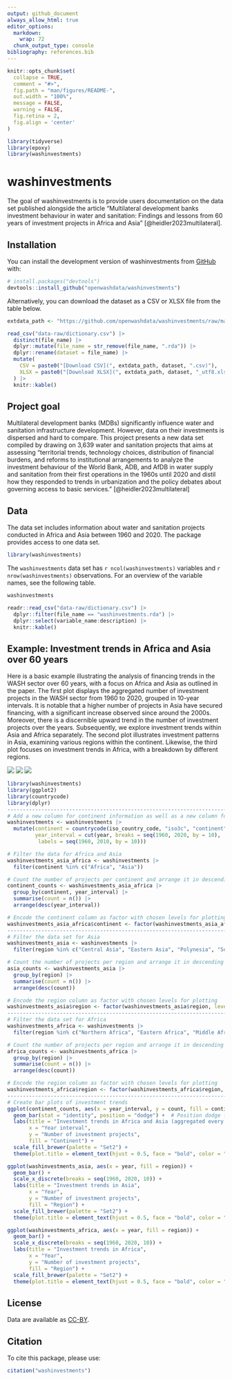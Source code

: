 ```yaml
---
output: github_document
always_allow_html: true
editor_options: 
  markdown: 
    wrap: 72
  chunk_output_type: console
bibliography: references.bib
---
```


<!-- README.md is generated from README.Rmd. Please edit that file -->

```r
knitr::opts_chunk$set(
  collapse = TRUE,
  comment = "#>",
  fig.path = "man/figures/README-",
  out.width = "100%",
  message = FALSE,
  warning = FALSE,
  fig.retina = 2,
  fig.align = 'center'
)

library(tidyverse)
library(epoxy)
library(washinvestments)
```

# washinvestments

<!-- badges: start -->

<!-- badges: end -->

The goal of washinvestments is to provide users documentation on the data set published alongside the article "Multilateral
development banks investment behaviour in water and sanitation: Findings
and lessons from 60 years of investment projects in Africa and Asia"
[@heidler2023multilateral].

## Installation

You can install the development version of washinvestments from
[GitHub](https://github.com/) with:

``` r
# install.packages("devtools")
devtools::install_github("openwashdata/washinvestments")
```

Alternatively, you can download the dataset as a CSV or XLSX file from
the table below.

```r

extdata_path <- "https://github.com/openwashdata/washinvestments/raw/main/inst/extdata/"

read_csv("data-raw/dictionary.csv") |> 
  distinct(file_name) |> 
  dplyr::mutate(file_name = str_remove(file_name, ".rda")) |> 
  dplyr::rename(dataset = file_name) |> 
  mutate(
    CSV = paste0("[Download CSV](", extdata_path, dataset, ".csv)"),
    XLSX = paste0("[Download XLSX](", extdata_path, dataset, "_utf8.xlsx)")
  ) |> 
  knitr::kable()

```

## Project goal

Multilateral development banks (MDBs) significantly influence water and
sanitation infrastructure development. However, data on their investments is
dispersed and hard to compare. This project presents a new data set
compiled by drawing on 3,639 water and sanitation projects that aims at
assessing "territorial trends, technology choices, distribution of
financial burdens, and reforms to institutional arrangements to analyze
the investment behaviour of the World Bank, ADB, and AfDB in water
supply and sanitation from their first operations in the 1960s until
2020 and distil how they responded to trends in urbanization and the
policy debates about governing access to basic services."
[@heidler2023multilateral]

## Data

The data set includes information about water and sanitation projects
conducted in Africa and Asia between 1960 and 2020. The package provides
access to one data set.

```r
library(washinvestments)
```

The `washinvestments` data set has `r ncol(washinvestments)` variables
and `r nrow(washinvestments)` observations. For an overview of the
variable names, see the following table.

```r
washinvestments
```

```r
readr::read_csv("data-raw/dictionary.csv") |> 
  dplyr::filter(file_name == "washinvestments.rda") |> 
  dplyr::select(variable_name:description) |> 
  knitr::kable()
```

## Example: Investment trends in Africa and Asia over 60 years

Here is a basic example illustrating the analysis of financing trends in the WASH sector over 60 years, with a focus on Africa and Asia as outlined in the paper. The first plot displays the aggregated number of investment projects in the WASH sector from 1960 to 2020, grouped in 10-year intervals. It is notable that a higher number of projects in Asia have secured financing, with a significant increase observed since around the 2000s. Moreover, there is a discernible upward trend in the number of investment projects over the years. Subsequently, we explore investment trends within Asia and Africa separately. The second plot illustrates investment patterns in Asia, examining various regions within the continent. Likewise, the third plot focuses on investment trends in Africa, with a breakdown by different regions.

![](man/figures/africa_asia_10.png)
![](man/figures/asia.png)
![](man/figures/africa.png)

```r
library(washinvestments)
library(ggplot2)
library(countrycode)
library(dplyr)
----------------------------------------------------------------------------------------------------------------------------
# Add a new column for continent information as well as a new column for 10-year intervals
washinvestments <- washinvestments |> 
  mutate(continent = countrycode(iso_country_code, "iso3c", "continent"),
         year_interval = cut(year, breaks = seq(1960, 2020, by = 10),
          labels = seq(1960, 2010, by = 10)))

# Filter the data for Africa and Asia
washinvestments_asia_africa <- washinvestments |> 
  filter(continent %in% c("Africa", "Asia"))

# Count the number of projects per continent and arrange it in descending order
continent_counts <- washinvestments_asia_africa |> 
  group_by(continent, year_interval) |> 
  summarise(count = n()) |> 
  arrange(desc(year_interval))

# Encode the continent column as factor with chosen levels for plotting
washinvestments_asia_africa$continent <- factor(washinvestments_asia_africa$continent, levels = continent_counts$continent)
----------------------------------------------------------------------------------------------------------------------------
# Filter the data set for Asia
washinvestments_asia <- washinvestments |>
  filter(region %in% c("Central Asia", "Eastern Asia", "Polynesia", "South-eastern Asia", "Southern Asia", "Western Asia"))

# Count the number of projects per region and arrange it in descending order
asia_counts <- washinvestments_asia |> 
  group_by(region) |> 
  summarise(count = n()) |> 
  arrange(desc(count))

# Encode the region column as factor with chosen levels for plotting
washinvestments_asia$region <- factor(washinvestments_asia$region, levels = asia_counts$region)
----------------------------------------------------------------------------------------------------------------------------
# Filter the data set for Africa
washinvestments_africa <- washinvestments |>
  filter(region %in% c("Northern Africa", "Eastern Africa", "Middle Africa", "Western Africa", "Southern Africa"))

# Count the number of projects per region and arrange it in descending order
africa_counts <- washinvestments_africa |> 
  group_by(region) |> 
  summarise(count = n()) |> 
  arrange(desc(count))

# Encode the region column as factor with chosen levels for plotting
washinvestments_africa$region <- factor(washinvestments_africa$region, levels = africa_counts$region)
----------------------------------------------------------------------------------------------------------------------------
# Create bar plots of investment trends
ggplot(continent_counts, aes(x = year_interval, y = count, fill = continent)) +
  geom_bar(stat = "identity", position = "dodge") +  # Position dodge for side-by-side bars
  labs(title = "Investment trends in Africa and Asia (aggregated every 10 years)",
       x = "Year interval",
       y = "Number of investment projects",
       fill = "Continent") +
  scale_fill_brewer(palette = "Set2") +
  theme(plot.title = element_text(hjust = 0.5, face = "bold", color = "#333333"))

ggplot(washinvestments_asia, aes(x = year, fill = region)) +
  geom_bar() +
  scale_x_discrete(breaks = seq(1960, 2020, 10)) +
  labs(title = "Investment trends in Asia",
       x = "Year",
       y = "Number of investment projects",
       fill = "Region") +
  scale_fill_brewer(palette = "Set2") +
  theme(plot.title = element_text(hjust = 0.5, face = "bold", color = "#333333"))

ggplot(washinvestments_africa, aes(x = year, fill = region)) +
  geom_bar() +
  scale_x_discrete(breaks = seq(1960, 2020, 10)) +
  labs(title = "Investment trends in Africa",
       x = "Year",
       y = "Number of investment projects",
       fill = "Region") +
  scale_fill_brewer(palette = "Set2") +
  theme(plot.title = element_text(hjust = 0.5, face = "bold", color = "#333333"))
```

## License

Data are available as
[CC-BY](https://github.com/openwashdata/washinvestments/LICENSE.md).

## Citation

To cite this package, please use:

```r
citation("washinvestments")
```
